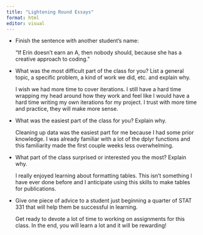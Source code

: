 ```yaml
---
title: "Lightening Round Essays"
format: html
editor: visual
---
```


-   Finish the sentence with another student's name:

    "If Erin doesn't earn an A, then nobody should, because she has a creative approach to coding."

-   What was the most difficult part of the class for you? List a general topic, a specific problem, a kind of work we did, etc. and explain why.

    I wish we had more time to cover iterations. I still have a hard time wrapping my head around how they work and feel like I would have a hard time writing my own iterations for my project. I trust with more time and practice, they will make more sense.

-   What was the easiest part of the class for you? Explain why.

    Cleaning up data was the easiest part for me because I had some prior knowledge. I was already familiar with a lot of the dplyr functions and this familiarity made the first couple weeks less overwhelming.

-   What part of the class surprised or interested you the most? Explain why.

    I really enjoyed learning about formatting tables. This isn't something I have ever done before and I anticipate using this skills to make tables for publications.

-   Give one piece of advice to a student just beginning a quarter of STAT 331 that will help them be successful in learning.

    Get ready to devote a lot of time to working on assignments for this class. In the end, you will learn a lot and it will be rewarding!
